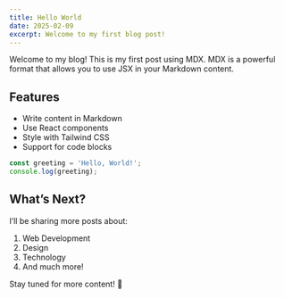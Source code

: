 ```yaml
---
title: Hello World
date: 2025-02-09
excerpt: Welcome to my first blog post!
---
```


Welcome to my blog! This is my first post using MDX. MDX is a powerful format that allows you to use JSX in your Markdown content.

## Features

- Write content in Markdown
- Use React components
- Style with Tailwind CSS
- Support for code blocks

```typescript
const greeting = 'Hello, World!';
console.log(greeting);
```

## What’s Next?

I’ll be sharing more posts about:

1. Web Development
2. Design
3. Technology
4. And much more!

Stay tuned for more content! 🚀

